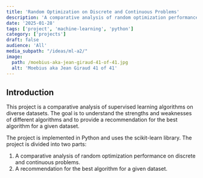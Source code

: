 ```yaml
---
title: 'Random Optimization on Discrete and Continuous Problems'
description: 'A comparative analysis of random optimization performance on discrete and continuous problems'
date: '2025-01-28'
tags: ['project', 'machine-learning', 'python']
category: ['projects']
draft: false
audience: 'All'
media_subpath: "/ideas/ml-a2/"
image:
  path: /moebius-aka-jean-giraud-41-of-41.jpg
  alt: 'Moebius aka Jean Giraud 41 of 41'
---
```


## Introduction

This project is a comparative analysis of supervised learning algorithms on diverse datasets. The goal is to understand the strengths and weaknesses of different algorithms and to provide a recommendation for the best algorithm for a given dataset.

The project is implemented in Python and uses the scikit-learn library. The project is divided into two parts:

1. A comparative analysis of random optimization performance on discrete and continuous problems.
2. A recommendation for the best algorithm for a given dataset.
